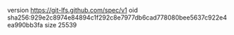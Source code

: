 version https://git-lfs.github.com/spec/v1
oid sha256:929e2c8974e84894c1f292c8e7977db6cad778080bee5637c922e4ea990bb3fa
size 25539

